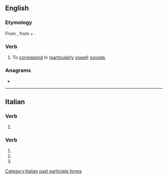 ==English==

===Etymology===
From {{der|en|la|assonō}}, from {{m|la|ad||to, towards}} + {{m|la|sonō||I sound, resound}}.

===Verb===
{{en-verb|assonat}}

# To [[correspond]] in ([[particularly]] [[vowel]]) [[sound]]s.
#: {{ux|en|Part of the magic of her poetry was her ability to have her words '''assonate''' in the most propitious places.}}

===Anagrams===
* {{anagrams|en|a=aaenosst|asatones}}

----

==Italian==

===Verb===
{{head|it|present participle}}

# {{present participle of|it|assonare|nocat=1}}

===Verb===
{{head|it|verb form}}

# {{inflection of|it|assonare||2|p|pres|indc}}
# {{inflection of|it|assonare||2|p|impr}}
# {{feminine plural of|it|assonato}}

[[Category:Italian past participle forms]]